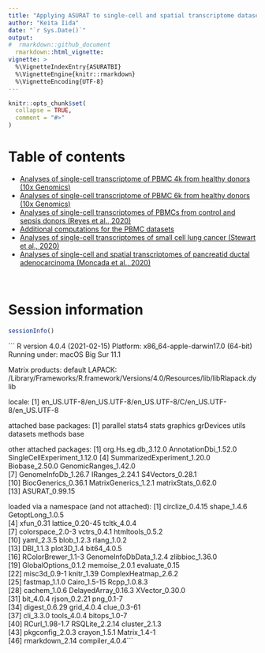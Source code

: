 ```yaml
---
title: "Applying ASURAT to single-cell and spatial transcriptome datasets"
author: "Keita Iida"
date: "`r Sys.Date()`"
output:
#  rmarkdown::github_document
  rmarkdown::html_vignette:
vignette: >
  %\VignetteIndexEntry{ASURATBI}
  %\VignetteEngine{knitr::rmarkdown}
  %\VignetteEncoding{UTF-8}
---
```


```r
knitr::opts_chunk$set(
  collapse = TRUE,
  comment = "#>"
)
```



# Table of contents
* [Analyses of single-cell transcriptome of PBMC 4k from healthy donors (10x Genomics)](https://keita-iida.github.io/ASURATBI/02-pbmc4k.html)
* [Analyses of single-cell transcriptome of PBMC 6k from healthy donors (10x Genomics)](https://keita-iida.github.io/ASURATBI/03-pbmc6k.html)
* [Analyses of single-cell transcriptomes of PBMCs from control and sepsis donors (Reyes et al., 2020)](https://keita-iida.github.io/ASURATBI/04-pbmc130k.html)
* [Additional computations for the PBMC datasets](https://keita-iida.github.io/ASURATBI/06-pbmcs.html)
* [Analyses of single-cell transcriptomes of small cell lung cancer (Stewart et al., 2020)](https://keita-iida.github.io/ASURATBI/01-sclc.html)
* [Analyses of single-cell and spatial transcriptomes of pancreatid ductal adenocarcinoma (Moncada et al., 2020)](https://keita-iida.github.io/ASURATBI/05-pdac.html)



<br>

# Session information

```r
sessionInfo()
```

```
R version 4.0.4 (2021-02-15)
Platform: x86_64-apple-darwin17.0 (64-bit)
Running under: macOS Big Sur 11.1

Matrix products: default
LAPACK: /Library/Frameworks/R.framework/Versions/4.0/Resources/lib/libRlapack.dylib

locale:
[1] en_US.UTF-8/en_US.UTF-8/en_US.UTF-8/C/en_US.UTF-8/en_US.UTF-8

attached base packages:
[1] parallel  stats4    stats     graphics  grDevices utils     datasets  methods   base     

other attached packages:
 [1] org.Hs.eg.db_3.12.0         AnnotationDbi_1.52.0        SingleCellExperiment_1.12.0
 [4] SummarizedExperiment_1.20.0 Biobase_2.50.0              GenomicRanges_1.42.0       
 [7] GenomeInfoDb_1.26.7         IRanges_2.24.1              S4Vectors_0.28.1           
[10] BiocGenerics_0.36.1         MatrixGenerics_1.2.1        matrixStats_0.62.0         
[13] ASURAT_0.99.15             

loaded via a namespace (and not attached):
 [1] circlize_0.4.15        shape_1.4.6            GetoptLong_1.0.5      
 [4] xfun_0.31              lattice_0.20-45        tcltk_4.0.4           
 [7] colorspace_2.0-3       vctrs_0.4.1            htmltools_0.5.2       
[10] yaml_2.3.5             blob_1.2.3             rlang_1.0.2           
[13] DBI_1.1.3              plot3D_1.4             bit64_4.0.5           
[16] RColorBrewer_1.1-3     GenomeInfoDbData_1.2.4 zlibbioc_1.36.0       
[19] GlobalOptions_0.1.2    memoise_2.0.1          evaluate_0.15         
[22] misc3d_0.9-1           knitr_1.39             ComplexHeatmap_2.6.2  
[25] fastmap_1.1.0          Cairo_1.5-15           Rcpp_1.0.8.3          
[28] cachem_1.0.6           DelayedArray_0.16.3    XVector_0.30.0        
[31] bit_4.0.4              rjson_0.2.21           png_0.1-7             
[34] digest_0.6.29          grid_4.0.4             clue_0.3-61           
[37] cli_3.3.0              tools_4.0.4            bitops_1.0-7          
[40] RCurl_1.98-1.7         RSQLite_2.2.14         cluster_2.1.3         
[43] pkgconfig_2.0.3        crayon_1.5.1           Matrix_1.4-1          
[46] rmarkdown_2.14         compiler_4.0.4```
